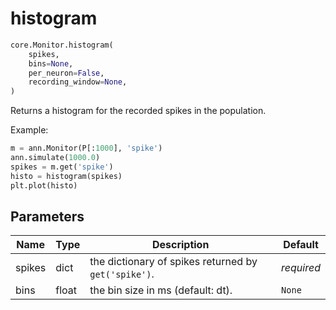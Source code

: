# histogram { #ANNarchy.core.Monitor.histogram }

```python
core.Monitor.histogram(
    spikes,
    bins=None,
    per_neuron=False,
    recording_window=None,
)
```

Returns a histogram for the recorded spikes in the population.

Example:

```python
m = ann.Monitor(P[:1000], 'spike')
ann.simulate(1000.0)
spikes = m.get('spike')
histo = histogram(spikes)
plt.plot(histo)
```

## Parameters {.doc-section .doc-section-parameters}

| Name   | Type   | Description                                            | Default    |
|--------|--------|--------------------------------------------------------|------------|
| spikes | dict   | the dictionary of spikes returned by ``get('spike')``. | _required_ |
| bins   | float  | the bin size in ms (default: dt).                      | `None`     |